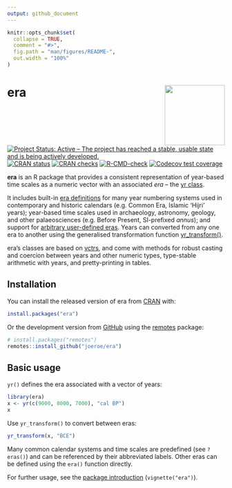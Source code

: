 ```yaml
---
output: github_document
---
```


<!-- README.md is generated from README.Rmd. Please edit that file -->

```r
knitr::opts_chunk$set(
  collapse = TRUE,
  comment = "#>",
  fig.path = "man/figures/README-",
  out.width = "100%"
)
```

# era <a href='https://era.joeroe.io'><img src='man/figures/logo.svg' align="right" style="float: right; height: 139px" /></a>

<!-- badges: start -->
[![Project Status: Active – The project has reached a stable, usable state and is being actively developed.](https://www.repostatus.org/badges/latest/active.svg)](https://www.repostatus.org/#active)
[![CRAN status](https://www.r-pkg.org/badges/version/era)](https://CRAN.R-project.org/package=era)
[![CRAN checks](https://badges.cranchecks.info/worst/era.svg)](https://cran.r-project.org/web/checks/check_results_era.html)
[![R-CMD-check](https://github.com/joeroe/era/actions/workflows/R-CMD-check.yaml/badge.svg)](https://github.com/joeroe/era/actions/workflows/R-CMD-check.yaml)
[![Codecov test coverage](https://codecov.io/gh/joeroe/era/branch/master/graph/badge.svg)](https://app.codecov.io/gh/joeroe/era?branch=master)
<!-- badges: end -->

**era** is an R package that provides a consistent representation of year-based time scales as a numeric vector with an associated *era* – the [yr class](https://era.joeroe.io/reference/yr.html).

It includes built-in [era definitions](https://era.joeroe.io/reference/eras.html) for many year numbering systems used in contemporary and historic calendars  (e.g. Common Era, Islamic 'Hijri' years); year-based time scales used in archaeology, astronomy, geology, and other palaeosciences (e.g.  Before Present, SI-prefixed *annus*); and support for [arbitrary user-defined eras](https://era.joeroe.io/reference/era.html). Years can converted from any one era to another using the generalised  transformation function [yr_transform()](https://era.joeroe.io/reference/yr_transform.html).

era's classes are based on [vctrs](https://vctrs.r-lib.org/), and come with methods for robust casting and coercion between years and other numeric types, type-stable arithmetic with years, and pretty-printing in tables.

## Installation

You can install the released version of era from [CRAN](https://cran.r-project.org/web/packages/era/index.html) with:

```r
install.packages("era")
```

Or the development version from [GitHub](https://github.com/joeroe/era) using the [remotes](https://remotes.r-lib.org/) package:

```r
# install.packages("remotes")
remotes::install_github("joeroe/era")
```

## Basic usage

`yr()` defines the era associated with a vector of years:

```r
library(era)
x <- yr(c(9000, 8000, 7000), "cal BP")
x
```


Use `yr_transform()` to convert between eras:

```r
yr_transform(x, "BCE")
```

Many common calendar systems and time scales are predefined (see `?eras()`) and can be referenced by their abbreviated labels.
Other eras can be defined using the `era()` function directly.

For further usage, see the [package introduction](https://era.joeroe.io/articles/era.html) (`vignette("era")`).
